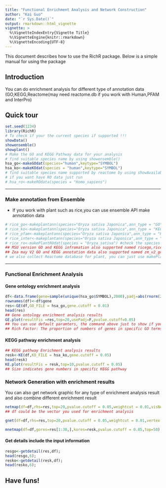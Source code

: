 ```yaml
---
title: "Functional Enrichment Analysis and Network Construction"
author: "Kai Guo"
date: "`r Sys.Date()`"
output: rmarkdown::html_vignette
vignette: >
  %\VignetteIndexEntry{Vignette Title}
  %\VignetteEngine{knitr::rmarkdown}
  %\VignetteEncoding{UTF-8}
---
```


This document describes how to use the RichR package.
Below is a simple manual for using the package

## Introduction
You can do enrichment analysis for different type of annotation data (GO,KEGG,Reactome(may need reactome.db if you work with Human,PFAM and InterPro)             

## Quick tour
```r
set.seed(1234)   
library(RichR)   
# To check if your the current species if supported !!!
showData()   
showensemble()  
showplant()
# Make the GO and KEGG Pathway data for your analysis
# find suitable species name by using showensemble()    
hsa_go<-makeGOdat(species="human",keytype="SYMBOL")
hsa_ko<-makeKOdat(species = "human",keytype="SYMBOL")
# find suitable species name supported by reactome by using showAvailableRO()
# if you want have RO data just run
# hsa_ro<-makeROdata(species = "Homo_sapiens") 
```         
____   

### Make annotation from Ensemble   
* If you work with plant such as rice,you can use ensemble API make annotation data   
```r
# rice_go<-makeplantann(species="Oryza sativa Japonica",ann_type = "GO")   #check the species name by using showplant()
# rice_ko<-makeplantann(species="Oryza sativa Japonica",ann_type = "KEGG") 
# rice_pfam<-makeplantann(species="Oryza sativa Japonica",ann_type = "PFAM")
# rice_inter<-makeplantann(species="Oryza sativa Japonica",ann_type = "InterPro")
# rice_ro<-makePlantROdat(species = "Oryza_sativa") #check the species name by using showAvailablePlants()
## MSU version GO and KEGG infromation also supported named ricego,riceko   
## Zea may V2 GO and KEGG annotation data also supported named zm_v2_go and zm_v2_ko
# we also collect Reactome database for plant, you can just use makePlantROdat function to get RO data.   
```   
----

### Functional Enrichment Analysis
#### Gene ontology enrichment analysis
```r
df<-data.frame(gene=sample(unique(hsa_go$SYMBOL),2000),padj=abs(rnorm(2000,0,0.01)))
rownames(df)<-df$gene
res<-GE(df,GO_FILE = hsa_go,gene.cutoff = 0.01)
head(res)
## Gene ontology enrichment analysis results
GE.plot(resultFis =res,top=20,usePadj=F,pvalue.cutoff=0.05)
## You can use default paramters, the command above just to show if you want use pvalue as cut off value.
## Rich Factor: The proportion of numbers of genes in specific GO terms and numbers of all genes in the specific GO terms among the whole genomes. Color scale indicates significance level. 
``` 
#### KEGG pathway enrichment analysis
```r
## KEGG pathway Enrichment analysis results
resk<-KE(df,KO_FILE = hsa_ko,gene.cutoff = 0.05)
head(resk)
KE.plot(resultFis = resk,top=10,pvalue.cutoff = 0.05)
## Size indicates gene numbers in specific KEGG pathway          

```   
### Network Generation with enrichment results 
You can also get network graphic for any type of enrichment analysis result and also combine different enrichment result

```r
netmap(df=df,rhs=res,top=20,pvalue.cutoff = 0.05,weightcut = 0.01,visNet = T,nodeselect=T)
## df could be the vector you used for enrichment analysis
```          
```r
gnet(df=df,rhs=res,top=20,pvalue.cutoff = 0.05,weightcut = 0.01,vertex.label.cex=4)
```    
```r
mnetmap(df=df,gores=res[1:30,],kores=resk,pvalue.cutoff = 0.05,top=50)
```       
#### Get details include the input information   
```r
resgo<-getdetail(res,df);
head(resgo,6);
resko<-getdetail(resk,df);
head(resko,6);
```           
## Have funs!
